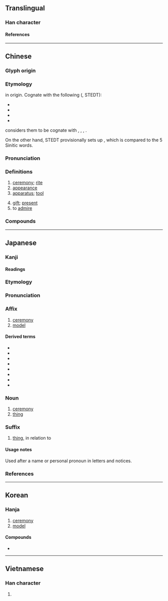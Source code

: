 {{also|仪}}
{{character info}}
==Translingual==

===Han character===
{{Han char|rn=9|rad=人|as=13|sn=15|four=28253|canj=OTGI|ids=⿰亻義}}

====References====
{{Han ref|kx=0118.210|dkj=01172|dj=0251.050|hdz=10228.020|uh=5100}}

----

==Chinese==
{{zh-forms|s=仪}}

===Glyph origin===
{{Han etym}}

===Etymology===
{{der|zh|sit|-}} in origin. Cognate with the following ({{zh-ref|Schuessler (2007)}}, STEDT):
* {{och-l|宜|proper; suitable}}
* {{och-l|義|righteous}}
* {{och-l|議|to discuss; to comment; to criticize}}
* {{och-l|犧|sacrifice (v., n.)}}

{{zh-ref|Schuessler (2007)}} considers them to be cognate with {{cog|lus|ŋaiᴴ / ŋaiʔᴸ||to think; consider; be necessary; have need to; be customary}}, {{cog|cnk|ŋài||to wish; to need}}, {{cog|cnh|ŋaaj / ŋaʔj||to yearn; to long for}}, {{cog|ctd|ŋaːi²||to love}}.

On the other hand, STEDT provisionally sets up {{cog|tbq-kuk-pro|*ŋaay||listen; hark}}, which is compared to the 5 Sinitic words.

===Pronunciation===
{{zh-pron
|m=yí
|c=ji4
|mn=qz,tw,xm,zz:gî
|mn-t=ngi5
|mc=y
|oc=y
|ma=
|cat=n,v
}}

===Definitions===
{{zh-hanzi}}

# [[ceremony]]; [[rite]]
# [[appearance]]
# [[apparatus]]; [[tool]]
#: {{zh-x|脫毛-儀|body hair removal '''tool'''}}
#: {{zh-x|行車.記錄儀|[[dashcam]]}}
# [[gift]]; [[present]]
# to [[admire]]

===Compounds===
{{zh-der|儀仗隊|威儀孔時|來儀|光儀|光譜儀|儀式|儀容|中星儀|六分儀|八分儀|儀隊|儀狄|三儀|儀從|儀軌|儀器|心儀|儀曹|四分儀|儀檢|太儀|夜視儀器|律儀|地震儀|儀注|儀形|二儀|儀表板|地動儀|儀制|分光儀|天球儀|坤儀|儀仗|平板儀|容儀|威儀|儀態萬方|奠儀|兩儀|儀範|丰儀|天象儀|張儀舌|塵儀|儀禮|凶儀|失儀|儀門|土儀|司儀|光學儀器|儀表|典儀|儀賓|儀態萬千|儀態|地球儀|月球儀|水準儀|殯儀館|玉儀|禮儀|殯儀|母儀天下|母儀足式|月儀帖|漢官威儀|穴診儀|程儀|祭儀|潘安容儀|母儀|獻儀|渾天儀|日晷儀|昭儀|水平儀|游儀|書儀|朝儀|羅盤儀|薄儀|賀儀|節儀|菲儀|羽儀|贐儀|繪圖儀|經線儀|葬儀社|鳳凰來儀|赤道儀|簡儀|鴻儀|經緯儀|鍾儀楚奏|行儀|軌儀|風儀|表儀|行星儀|繁禮多儀|賻儀|迴轉儀|謝儀|象限儀|芝儀|鳳儀|三錄儀|儀錶}}

----

==Japanese==

===Kanji===
{{ja-kanji|rs=人13}}

====Readings====
{{ja-readings
|goon=ぎ
|kanon=ぎ
|kun=よ-い, のり-, のっとる
|nanori=きたる, ただし, のり, よし
}}

{{ja-kanjitab|ぎ|yomi=o}}

===Etymology===
{{der|ja|ltc|儀|sort=き'}}

===Pronunciation===
{{ja-pron|yomi=o|ぎ|acc=1|acc_ref=DJR,NHK}}

===Affix===
{{ja-pos|affix|ぎ}}

# [[ceremony]]
# [[model]]

====Derived terms====
{{der-top}}
* {{ja-r|儀%式|ぎ%しき|[[ceremony]]}}
* {{ja-r|地%球%儀|ち%きゅう%ぎ|[[globe]]}}
* {{ja-r|天%象%儀|てん%しょう%ぎ|[[planetarium]]}}
* {{ja-r|八%分儀|はち%ぶんぎ}}
* {{ja-r|秘儀|ひぎ}}
* {{ja-r|難儀|なんぎ}}
* {{ja-r|礼儀|れいぎ}}
* {{ja-r|六%分儀|ろく%ぶんぎ}}
{{der-bottom}}

===Noun===
{{ja-noun|ぎ}}

# [[ceremony]]
# [[thing]]

===Suffix===
{{ja-pos|suffix|ぎ}}

# [[thing]], in relation to

====Usage notes====
Used after a name or personal pronoun in letters and notices.

===References===
<references/>

----

==Korean==

===Hanja===
{{ko-hanja|의}}

# [[ceremony]]
# [[model]]

====Compounds====
* {{ko-l|태양계의|[[orrery]]|太陽系儀}}

----

==Vietnamese==

===Han character===
{{vi-readings|reading=[[nghi]], [[nghe]], [[nghỉ]], [[nghè]], [[nghì]], [[ngơi]]|rs=人13}}

# {{rfdef|vi|sort=人13}}